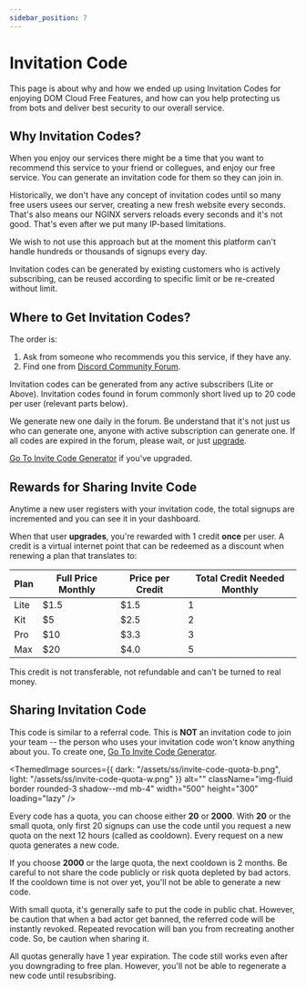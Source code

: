 ```yaml
---
sidebar_position: 7
---
```



# Invitation Code

This page is about why and how we ended up using Invitation Codes for enjoying DOM Cloud Free Features, and how can you help protecting us from bots and deliver best security to our overall service.

## Why Invitation Codes?

When you enjoy our services there might be a time that you want to recommend this service to your friend or collegues, and enjoy our free service. You can generate an invitation code for them so they can join in.

Historically, we don't have any concept of invitation codes until so many free users usees our server, creating a new fresh website every seconds. That's also means our NGINX servers reloads every seconds and it's not good. That's even after we put many IP-based limitations.

We wish to not use this approach but at the moment this platform can't handle hundreds or thousands of signups every day.

Invitation codes can be generated by existing customers who is actively subscribing, can be reused according to specific limit or be re-created without limit.

## Where to Get Invitation Codes?

The order is:
1. Ask from someone who recommends you this service, if they have any.
2. Find one from [Discord Community Forum](https://discord.gg/ee6xre2q8W).

Invitation codes can be generated from any active subscribers (Lite or Above). Invitation codes found in forum commonly short lived up to 20 code per user (relevant parts below). 

We generate new one daily in the forum. Be understand that it's not just us who can generate one, anyone with active subscription can generate one. If all codes are expired in the forum, please wait, or just [upgrade](https://my.domcloud.co/user/upgrade).

[Go To Invite Code Generator](https://my.domcloud.co/user/invite-code/) if you've upgraded.

## Rewards for Sharing Invite Code

Anytime a new user registers with your invitation code, the total signups are incremented and you can see it in your dashboard.

When that user **upgrades**, you're rewarded with 1 credit  **once** per user. A credit is a virtual internet point that can be redeemed as a discount when renewing a plan that translates to:

| Plan | Full Price Monthly | Price per Credit | Total Credit Needed Monthly |
|---|---|---|---|
| Lite | $1.5 | $1.5 | 1 |
| Kit | $5 | $2.5 | 2 |
| Pro | $10 | $3.3 | 3 |
| Max | $20 | $4.0 | 5 |

This credit is not transferable, not refundable and can't be turned to real money.

## Sharing Invitation Code

This code is similar to a referral code. This is **NOT** an invitation code to join your team -- the person who uses your invitation code won't know anything about you. To create one, [Go To Invite Code Generator](https://my.domcloud.co/user/invite-code/).


<ThemedImage
    sources={{
        dark: "/assets/ss/invite-code-quota-b.png",
        light: "/assets/ss/invite-code-quota-w.png"
    }}
    alt=""
    className="img-fluid border rounded-3 shadow--md mb-4"
    width="500"
    height="300"
    loading="lazy"
/>

Every code has a quota, you can choose either **20** or **2000**. With **20** or the small quota, only first 20 signups can use the code until you request a new quota on the next 12 hours (called as cooldown). Every request on a new quota generates a new code.


If you choose **2000** or the large quota, the next cooldown is 2 months. Be careful to not share the code publicly or risk quota depleted by bad actors. If the cooldown time is not over yet, you'll not be able to generate a new code.

With small quota, it's generally safe to put the code in public chat. However, be caution that when a bad actor get banned, the referred code will be instantly revoked. Repeated revocation will ban you from recreating another code. So, be caution when sharing it.

All quotas generally have 1 year expiration. The code still works even after you downgrading to free plan. However, you'll not be able to regenerate a new code until resubsribing.
